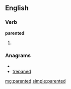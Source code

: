 ==English==

===Verb===
'''parented'''

# {{past of|[[parent]]}}

===Anagrams===
* {{alphagram|adeenprt}}
* [[trepaned#English|trepaned]]

[[mg:parented]]
[[simple:parented]]